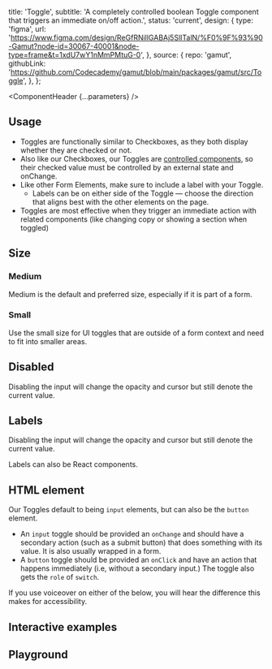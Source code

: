 


  title: 'Toggle',
  subtitle:
    'A completely controlled boolean Toggle component that triggers an immediate on/off action.',
  status: 'current',
  design: {
    type: 'figma',
    url: 'https://www.figma.com/design/ReGfRNillGABAj5SlITalN/%F0%9F%93%90-Gamut?node-id=30067-40001&node-type=frame&t=1xdU7wY1nMmPMtuG-0',
  },
  source: {
    repo: 'gamut',
    githubLink:
      'https://github.com/Codecademy/gamut/blob/main/packages/gamut/src/Toggle',
  },
};

<Meta of={ToggleStories} />

<ComponentHeader {...parameters} />

## Usage

- Toggles are functionally similar to Checkboxes, as they both display whether they are checked or not.
- Also like our Checkboxes, our Toggles are [controlled components](https://reactjs.org/docs/forms.html#controlled-components), so their checked value must be controlled by an external state and onChange.
- Like other Form Elements, make sure to include a label with your Toggle.
  - Labels can be on either side of the Toggle — choose the direction that aligns best with the other elements on the page.
- Toggles are most effective when they trigger an immediate action with related components (like changing copy or showing a section when toggled)

## Size

### Medium

Medium is the default and preferred size, especially if it is part of a form.

<Canvas of={ToggleStories.Medium} />

### Small

Use the small size for UI toggles that are outside of a form context and need to fit into smaller areas.

<Canvas of={ToggleStories.Small} />

## Disabled

Disabling the input will change the opacity and cursor but still denote the current value.

<Canvas of={ToggleStories.Disabled} />
<Canvas of={ToggleStories.DisabledChecked} />

## Labels

Disabling the input will change the opacity and cursor but still denote the current value.

<Canvas of={ToggleStories.LabelRight} />
<Canvas of={ToggleStories.LabelLeft} />

Labels can also be React components.

<Canvas of={ToggleStories.ReactComponentLabel} />

## HTML element

Our Toggles default to being `input` elements, but can also be the `button` element.

- An `input` toggle should be provided an `onChange` and should have a secondary action (such as a submit button) that does something with its value. It is also usually wrapped in a form.
- A `button` toggle should be provided an `onClick` and have an action that happens immediately (i.e, without a secondary input.) The toggle also gets the `role` of `switch`.

If you use voiceover on either of the below, you will hear the difference this makes for accessibility.

<Canvas of={ToggleStories.InputElement} />
<Canvas of={ToggleStories.ButtonElement} />

## Interactive examples

<Canvas of={ToggleStories.InteractiveInputToggle} />
<Canvas of={ToggleStories.InteractiveButtonToggle} />

## Playground

<Canvas sourceState="shown" of={ToggleStories.Default} />

<Controls />
